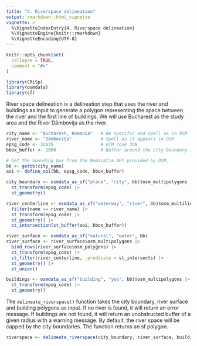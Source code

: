 ```yaml
---
title: "4. Riverspace delineation"
output: rmarkdown::html_vignette
vignette: >
  %\VignetteIndexEntry{4. Riverspace delineation}
  %\VignetteEngine{knitr::rmarkdown}
  %\VignetteEncoding{UTF-8}
---
```


```r
knitr::opts_chunk$set(
  collapse = TRUE,
  comment = "#>"
)
```

```r
library(CRiSp)
library(osmdata)
library(sf)
```

River space delineation is a delineation step that uses the river and buildings as input to generate a polygon representing the space between the river and the first line of buildings. We will use Bucharest as the study area and the River Dâmbovița as the river.

```r
city_name <- "Bucharest, Romania"   # Be specific and spell as in OSM
river_name <- "Dâmbovița"           # Spell as it appears in OSM
epsg_code <- 32635                  # UTM zone 35N
bbox_buffer <- 2000                 # Buffer around the city boundary in meters
```

```r
# Get the bounding box from the Nominatim API provided by OSM.
bb <- getbb(city_name)
aoi <- define_aoi(bb, epsg_code, bbox_buffer)
```

```r
city_boundary <- osmdata_as_sf("place", "city", bb)$osm_multipolygons |>
  st_transform(epsg_code) |>
  st_geometry()
```

```r
river_centerline <- osmdata_as_sf("waterway", "river", bb)$osm_multilines |>
  filter(name == river_name) |>
  st_transform(epsg_code) |>
  st_geometry() |>
  st_intersection(st_buffer(aoi, bbox_buffer))

river_surface <- osmdata_as_sf("natural", "water", bb)
river_surface <- river_surface$osm_multipolygons |>
  bind_rows(river_surface$osm_polygons) |>
  st_transform(epsg_code) |>
  st_filter(river_centerline, .predicate = st_intersects) |>
  st_geometry() |>
  st_union()
```

```r
buildings <- osmdata_as_sf("building", "yes", bb)$osm_multipolygons |>
  st_transform(epsg_code) |>
  st_geometry()
```

The `delineate_riverspace()` function takes the city boundary, river surface and building polygons as input. If no river is found, it will return an error message. If buildings are not found, it will return an unobstructed buffer of a given radius with a warning message. By default, the river space will be capped by the city boundaries. The function returns an sf polygon.

```r
riverspace <- delineate_riverspace(city_boundary, river_surface, buildings)
```


